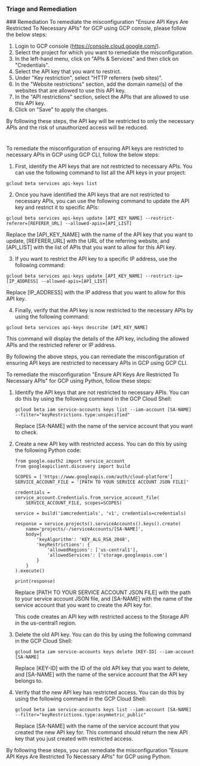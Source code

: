 
### Triage and Remediation
<Tabs>
<Tab title='Remediation'>
### Remediation

<AccordionGroup>
<Accordion title='Using Console' defaultOpen='true'>
To remediate the misconfiguration "Ensure API Keys Are Restricted To Necessary APIs" for GCP using GCP console, please follow the below steps:

1. Login to GCP console (https://console.cloud.google.com/).
2. Select the project for which you want to remediate the misconfiguration.
3. In the left-hand menu, click on "APIs & Services" and then click on "Credentials".
4. Select the API key that you want to restrict.
5. Under "Key restriction", select "HTTP referrers (web sites)".
6. In the "Website restrictions" section, add the domain name(s) of the websites that are allowed to use this API key.
7. In the "API restrictions" section, select the APIs that are allowed to use this API key.
8. Click on "Save" to apply the changes.

By following these steps, the API key will be restricted to only the necessary APIs and the risk of unauthorized access will be reduced.

#
</Accordion>

<Accordion title='Using CLI'>
To remediate the misconfiguration of ensuring API keys are restricted to necessary APIs in GCP using GCP CLI, follow the below steps:

1. First, identify the API keys that are not restricted to necessary APIs. You can use the following command to list all the API keys in your project:

```
gcloud beta services api-keys list
```

2. Once you have identified the API keys that are not restricted to necessary APIs, you can use the following command to update the API key and restrict it to specific APIs:

```
gcloud beta services api-keys update [API_KEY_NAME] --restrict-referer=[REFERER_URL] --allowed-apis=[API_LIST]
```

Replace the [API_KEY_NAME] with the name of the API key that you want to update, [REFERER_URL] with the URL of the referring website, and [API_LIST] with the list of APIs that you want to allow for this API key.

3. If you want to restrict the API key to a specific IP address, use the following command:

```
gcloud beta services api-keys update [API_KEY_NAME] --restrict-ip=[IP_ADDRESS] --allowed-apis=[API_LIST]
```

Replace [IP_ADDRESS] with the IP address that you want to allow for this API key.

4. Finally, verify that the API key is now restricted to the necessary APIs by using the following command:

```
gcloud beta services api-keys describe [API_KEY_NAME]
```

This command will display the details of the API key, including the allowed APIs and the restricted referer or IP address.

By following the above steps, you can remediate the misconfiguration of ensuring API keys are restricted to necessary APIs in GCP using GCP CLI.
</Accordion>

<Accordion title='Using Python'>
To remediate the misconfiguration "Ensure API Keys Are Restricted To Necessary APIs" for GCP using Python, follow these steps:

1. Identify the API keys that are not restricted to necessary APIs. You can do this by using the following command in the GCP Cloud Shell:

   ```
   gcloud beta iam service-accounts keys list --iam-account [SA-NAME] --filter="keyRestrictions.type:unspecified"
   ```

   Replace [SA-NAME] with the name of the service account that you want to check.

2. Create a new API key with restricted access. You can do this by using the following Python code:

   ```
   from google.oauth2 import service_account
   from googleapiclient.discovery import build

   SCOPES = ['https://www.googleapis.com/auth/cloud-platform']
   SERVICE_ACCOUNT_FILE = '[PATH TO YOUR SERVICE ACCOUNT JSON FILE]'

   credentials = service_account.Credentials.from_service_account_file(
       SERVICE_ACCOUNT_FILE, scopes=SCOPES)

   service = build('iamcredentials', 'v1', credentials=credentials)

   response = service.projects().serviceAccounts().keys().create(
       name='projects/-/serviceAccounts/[SA-NAME]',
       body={
           'keyAlgorithm': 'KEY_ALG_RSA_2048',
           'keyRestrictions': {
               'allowedRegions': ['us-central1'],
               'allowedServices': ['storage.googleapis.com']
           }
       }
   ).execute()

   print(response)
   ```

   Replace [PATH TO YOUR SERVICE ACCOUNT JSON FILE] with the path to your service account JSON file, and [SA-NAME] with the name of the service account that you want to create the API key for.

   This code creates an API key with restricted access to the Storage API in the us-central1 region.

3. Delete the old API key. You can do this by using the following command in the GCP Cloud Shell:

   ```
   gcloud beta iam service-accounts keys delete [KEY-ID] --iam-account [SA-NAME]
   ```

   Replace [KEY-ID] with the ID of the old API key that you want to delete, and [SA-NAME] with the name of the service account that the API key belongs to.

4. Verify that the new API key has restricted access. You can do this by using the following command in the GCP Cloud Shell:

   ```
   gcloud beta iam service-accounts keys list --iam-account [SA-NAME] --filter="keyRestrictions.type:asymmetric_public"
   ```

   Replace [SA-NAME] with the name of the service account that you created the new API key for. This command should return the new API key that you just created with restricted access.

By following these steps, you can remediate the misconfiguration "Ensure API Keys Are Restricted To Necessary APIs" for GCP using Python.
</Accordion>

</AccordionGroup>
</Tab>
</Tabs>
